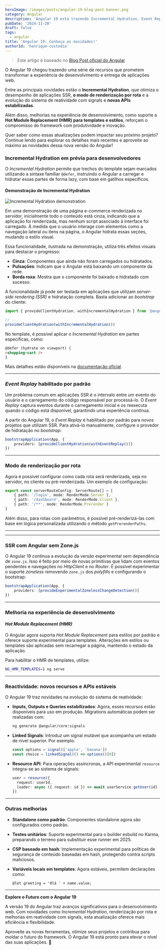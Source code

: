 ```yaml
---
heroImage: /images/posts/angular-19-blog-post-banner.png
category: Angular
description: 'Angular 19 está trazendo Incremental Hydration, Event Replay por padrão, SSR sem Zone.js e outras novidades!'
pubDate: '2024-11-20'
draft: false
tags:
  - angular
title: 'Angular 19: Conheça as novidades!'
authorId: 'henrique-custodia'
---
```



> Este artigo é baseado no [Blog Post oficial do Angular](https://blog.angular.dev/meet-angular-v19-7b29dfd05b84)

O Angular 19 chegou trazendo uma série de recursos que prometem transformar a experiência de desenvolvimento e entrega de aplicações web.

Entre as principais novidades estão o **Incremental Hydration**, que otimiza o desempenho de aplicações SSR, **o modo de renderização por rota** e
a evolução do sistema de reatividade com signals e **novas APIs estabilizadas**.

Além disso, melhorias na experiência de desenvolvimento, como suporte a **Hot Module Replacement (HMR) para templates e estilos**,
reforçam o compromisso do framework com produtividade e inovação.

Quer saber como essas atualizações podem impactar seu próximo projeto?
Continue lendo para explorar os detalhes mais recentes e aproveite ao máximo as novidades dessa nova versão do Angular!

<EmbedYtVideo src='https://www.youtube.com/embed/wo_cl-pnl8w?si=OGU32BUjoHWXldA_' />

### Incremental Hydration em prévia para desenvolvedores

O _Incremental Hydration_ permite que trechos do template sejam marcados utilizando a sintaxe familiar `@defer`, instruindo o Angular a carregar e hidratar essas partes de forma lazy, com base em gatilhos específicos.

#### Demonstração de Incremental Hydration

![Incremental Hydration demonstration](/images/posts/angular-19_incremental-hydration-example.gif)

Em uma demonstração de uma página e-commerce renderizada no servidor, inicialmente todo o conteúdo está cinza, indicando que a aplicação foi renderizada, mas nenhum script associado à interface foi carregado. À medida que o usuário interage com elementos como a navegação lateral ou itens na página, o Angular hidrata essas seções, mudando o estilo visual.

Essa funcionalidade, ilustrada na demonstração, utiliza três efeitos visuais para destacar o progresso:

- **Cinza**: Componentes que ainda não foram carregados ou hidratados.
- **Pulsações**: Indicam que o Angular está baixando um componente da rede.
- **Borda roxa**: Mostra que o componente foi baixado e hidratado com sucesso.

A funcionalidade já pode ser testada em aplicações que utilizam _server-side rendering (SSR)_ e hidratação completa. Basta adicionar ao _bootstrap_ do cliente:

```typescript
import { provideClientHydration, withIncrementalHydration } from '@angular/platform-browser'

// ...
provideClientHydration(withIncrementalHydration())
```

No template, é possível aplicar o _Incremental Hydration_ em partes específicas, como:

```html
@defer (hydrate on viewport) {
<shopping-cart />
}
```

Mais detalhes estão disponíveis na [documentação oficial](https://angular.dev/guide/incremental-hydration).

---

### _Event Replay_ habilitado por padrão

Um problema comum em aplicações SSR é o intervalo entre um evento do usuário e o carregamento do código responsável por processá-lo. O _Event Replay_ captura eventos durante o carregamento inicial e os reexecuta quando o código está disponível, garantindo uma experiência contínua.

A partir do Angular 19, o _Event Replay_ é habilitado por padrão para novos projetos que utilizam SSR. Para ativá-lo manualmente, configure o provedor de hidratação no _bootstrap_:

```typescript
bootstrapApplication(App, {
	providers: [provideClientHydration(withEventReplay())]
})
```

---

### Modo de renderização por rota

Agora é possível configurar como cada rota será renderizada, seja no servidor, no cliente ou pré-renderizada. Um exemplo de configuração:

```typescript
export const serverRouteConfig: ServerRoute[] = [
	{ path: '/login', mode: RenderMode.Server },
	{ path: '/dashboard', mode: RenderMode.Client },
	{ path: '/**', mode: RenderMode.Prerender }
]
```

Além disso, para rotas com parâmetros, é possível pré-renderizá-las com base em lógica personalizada utilizando o método `getPrerenderPaths`.

---

<Ads />

---

### SSR com Angular sem Zone.js

O Angular 19 continua a evolução da versão experimental sem dependência de `zone.js`. Isso é feito por meio de novas primitivas que lidam com eventos pendentes e navegações no _HttpClient_ e no _Router_. É possível experimentar o suporte _zoneless_ removendo `zone.js` dos _polyfills_ e configurando o bootstrap:

```typescript
bootstrapApplication(App, {
	providers: [provideExperimentalZonelessChangeDetection()]
})
```

---

### Melhoria na experiência de desenvolvimento

#### _Hot Module Replacement (HMR)_

O Angular agora suporta _Hot Module Replacement_ para estilos por padrão e oferece suporte experimental para templates. Alterações em estilos ou templates são aplicadas sem recarregar a página, mantendo o estado da aplicação.

Para habilitar o HMR de templates, utilize:

```bash
NG_HMR_TEMPLATES=1 ng serve
```

---

### Reactividade: novos recursos e APIs estáveis

O Angular 19 traz novidades na evolução do sistema de reatividade:

- **Inputs, Outputs e Queries estabilizados**: Agora, esses recursos estão disponíveis para uso em produção. Migrations automáticas podem ser realizadas com:

  ```bash
  ng generate @angular/core:signals
  ```

- **Linked Signals**: Introduz um signal mutável que acompanha um estado de nível superior. Por exemplo:

  ```typescript
  const options = signal(['apple', 'banana'])
  const choice = linkedSignal(() => options()[0])
  ```

- **Resource API**: Para operações assíncronas, a API experimental `resource` integra-se ao sistema de signals:

  ```typescript
  user = resource({
  	request: userId,
  	loader: async ({ request: id }) => await userService.getUser(id)
  })
  ```

---

### Outras melhorias

- **Standalone como padrão**: Componentes standalone agora são configurados como padrão.
- **Testes unitários**: Suporte experimental para o builder esbuild no Karma, preparando o terreno para substituir esse runner em 2025.
- **CSP baseado em hash**: Implementação experimental para políticas de segurança de conteúdo baseadas em hash, protegendo contra scripts maliciosos.
- **Variáveis locais em templates**: Agora estáveis, permitem declarações como:

  ```html
  @let greeting = 'Olá ' + name.value;
  ```

---

**Explore o Futuro com o Angular 19**

A versão 19 do Angular traz avanços significativos para o desenvolvimento web. Com novidades como _Incremental Hydration_, renderização por rota e melhorias em reatividade com signals, esta atualização oferece mais eficiência e flexibilidade.

Aproveite as novas ferramentas, otimize seus projetos e contribua para moldar o futuro do framework. O Angular 19 está pronto para elevar o nível das suas aplicações. 🚀
